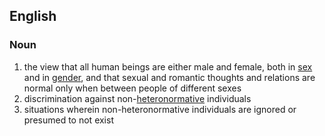 ==English==
{{rfv}}
===Noun===
{{en-noun|heternormativit|ies}}
# the view that all human beings are either male and female, both in [[sex]] and in [[gender]], and that sexual and romantic thoughts and relations are normal only when between people of different sexes
# discrimination against non-[[heteronormative]] individuals
# situations wherein non-heteronormative individuals are ignored or presumed to not exist
